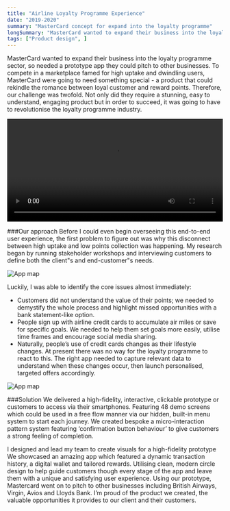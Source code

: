 ```yaml
---
title: "Airline Loyalty Programme Experience"
date: "2019-2020"
summary: "MasterCard concept for expand into the loyalty programme"
longSummary: "MasterCard wanted to expand their business into the loyalty programme sector, so needed a prototype app they could pitch to other businesses. "
tags: ["Product design", ]
---
```


MasterCard wanted to expand their business into the loyalty programme sector, so needed a prototype app they could pitch to other businesses. To compete in a marketplace famed for high uptake and dwindling users, MasterCard were going to need something special - a product that could rekindle the romance between loyal customer and reward points. Therefore, our challenge was twofold. Not only did they require a stunning, easy to understand, engaging product but in order to succeed, it was going to have to revolutionise the loyalty programme industry.

<video src="/projects/mastercard/loyalty_programme-loop.mp4" width="100%    " height="240" controls></video>

###Our approach
Before I could even begin overseeing this end-to-end user experience, the first problem to figure out was why this disconnect between high uptake and low points collection was happening. My research began by running stakeholder workshops and interviewing customers to define both the client"s and end-customer"s needs.

<Image
  src="/projects/mastercard/img-large-mastercard.jpg"
  alt="App map"
  width={1458}
  height={761}
  contained
  size="lg"   
/>

Luckily, I was able to identify the core issues almost immediately:
- Customers did not understand the value of their points; we needed to demystify the whole process and highlight missed opportunities with a bank statement-like option.
- People sign up with airline credit cards to accumulate air miles or save for specific goals. We needed to help them set goals more easily, utilise time frames and encourage social media sharing.
- Naturally, people’s use of credit cards changes as their lifestyle changes. At present there was no way for the loyalty programme to react to this. The right app needed to capture relevant data to understand when these changes occur, then launch personalised, targeted offers accordingly.

<Image
  src="/projects/mastercard/img-portrait-mastercard.jpg"
  alt="App map"
  width={1458}
  height={761}
  contained
/>

###Solution
We delivered a high-fidelity, interactive, clickable prototype or customers to access via their smartphones. Featuring 48 demo screens which could be used in a free flow manner via our hidden, built-in menu system to start each journey. We created bespoke a micro-interaction pattern system featuring ‘confirmation button behaviour’ to give customers a strong feeling of completion.

I designed and lead my team to create visuals for a high-fidelity prototype We showcased an amazing app which featured a dynamic transaction history, a digital wallet and tailored rewards. Utilising clean, modern circle design to help guide customers though every stage of the app and leave them with a unique and satisfying user experience. Using our prototype, Mastercard went on to pitch to other businesses including British Airways, Virgin, Avios and Lloyds Bank. I’m proud of the product we created, the valuable opportunities it provides to our client and their customers.